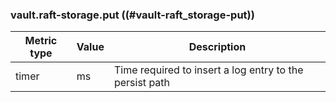 ### vault.raft-storage.put ((#vault-raft_storage-put))

Metric type | Value | Description
----------- | ----- | -----------
timer       | ms    | Time required to insert a log entry to the persist path